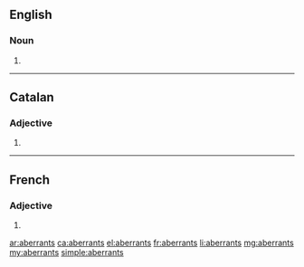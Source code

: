 ==English==

===Noun===
{{head|en|noun plural form}}

# {{plural of|aberrant|lang=en}}

----

==Catalan==

===Adjective===
{{ca-adj-form}}

# {{plural of|aberrant|lang=ca}}

----

==French==

===Adjective===
{{fr-adj-form}} {{g|m-p}}

# {{masculine plural of|aberrant|lang=fr}}

[[ar:aberrants]]
[[ca:aberrants]]
[[el:aberrants]]
[[fr:aberrants]]
[[li:aberrants]]
[[mg:aberrants]]
[[my:aberrants]]
[[simple:aberrants]]